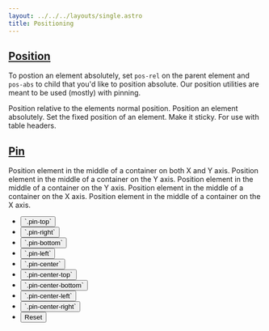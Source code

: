 ```yaml
---
layout: ../../../layouts/single.astro
title: Positioning
---
```


## [Position](#position)

To postion an element absolutely, set `pos-rel` on the parent element and `pos-abs` to child that you'd like to position absolute. Our position utilities are meant to be used (mostly) with pinning.

<Classes result="true">
  <Classesrow classname="pos-rel">
    Position relative to the elements normal position.
  </Classesrow>
  <Classesrow classname="pos-abs">
    Position an element absolutely.
  </Classesrow>
  <Classesrow classname="pos-fix">
    Set the fixed position of an element.
  </Classesrow>
  <Classesrow classname="pos-stick">
    Make it sticky. For use with table headers.
  </Classesrow>
</Classes>

## [Pin](#pin)

<Classes result="true">
<Classesrow classname="pin-{ top, bottom, left, right }" result="In combination with position utilities, pin an element top, bottom, left, right."/>
<Classesrow classname="pin-center">
  Position element in the middle of a container on both X and Y axis.
</Classesrow>
<Classesrow classname="pin-center-top">
  Position element in the middle of a container on the Y axis.
</Classesrow>
<Classesrow classname="pin-center-bottom">
  Position element in the middle of a container on the Y axis.
</Classesrow>
<Classesrow classname="pin-center-left">
  Position element in the middle of a container on the X axis.
</Classesrow>
<Classesrow classname="pin-center-right">
  Position element in the middle of a container on the X axis.
</Classesrow>
</Classes>

<Visualizer header="Pin an element to different sides of its container!" >
<div class="actions block">
  <ul class="list">
    <li>
      <button class="button" data-example-elements="pos-abs pin-top">`.pin-top`</button>
    </li>
    <li>
      <button class="button" data-example-elements="pin-right">`.pin-right`</button>
    </li>
    <li>
      <button class="button" data-example-elements="pin-bottom">`.pin-bottom`</button>
    </li>
    <li>
      <button class="button" data-example-elements="pin-left">`.pin-left`</button>
    </li>
    <li>
      <button class="button" data-example-elements="pin-center">`.pin-center`</button>
    </li>
    <li>
      <button class="button" data-example-elements="pin-center-top">`.pin-center-top`</button>
    </li>
    <li>
      <button class="button" data-example-elements="pin-center-bottom">`.pin-center-bottom`</button>
    </li>
    <li>
      <button class="button" data-example-elements="pin-center-left">`.pin-center-left`</button>
    </li>
    <li>
      <button class="button" data-example-elements="pin-center-right">`.pin-center-right`</button>
    </li>
    <li>
      <button class="button button--salmon text--white" data-reset="true">Reset</button>
    </li>
  </ul>
</div>
<div class="results rounded-2 block background--dark p-3 vh-25" data-default-class="pos-rel h-100 w-100">
  <div class="abstract-element background--light-purple border border--color-white pos-abs"></div>
</div>
</Visualizer>